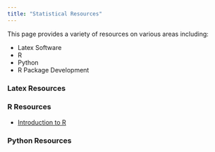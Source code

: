 ```yaml
---
title: "Statistical Resources"
---
```


This page provides a variety of resources on various areas including:

* Latex Software
* R
* Python
* R Package Development

:::: {.grid .course-details .course-details-smaller}

::: {.g-col-4}
### Latex Resources


:::

::: {.g-col-4}
### R Resources

- [Introduction to R](resources/intro.qmd)
:::

::: {.g-col-4}
### Python Resources


:::
::::